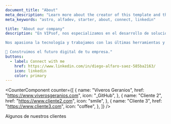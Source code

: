 ```yaml
---
document_title: "About"
meta_description: "Learn more about the creator of this template and the services provided."
meta_keywords: "astro, alfadev, starter, about, connect, linkedin"

title: "About our company"
description: "En VIPsof, nos especializamos en el desarrollo de soluciones de software personalizadas, diseñadas para optimizar y potenciar la eficiencia de tu negocio. Con un enfoque en la innovación, la calidad y la experiencia del usuario, creamos aplicaciones web, móviles y sistemas empresariales que se adaptan a las necesidades específicas de cada cliente.

Nos apasiona la tecnología y trabajamos con las últimas herramientas y metodologías para ofrecer productos escalables, seguros y de alto rendimiento. Ya sea que necesites un sistema de gestión, una plataforma de comercio electrónico o una solución a medida, estamos aquí para ayudarte a transformar tus ideas en realidad.

🚀 Construimos el futuro digital de tu empresa."
buttons:
  - label: Connect with me
    href: https://www.linkedin.com/in/diego-alfaro-saez-585ba2163/
    icon: linkedin
    color: primary
---
```


<CounterComponent
  counter={[
    {
      name: "Viveros Geranios",
      href: "https://www.viverosgeranios.com",
      icon: "_GitHub",
    },
    {
      name: "Cliente 2",
      href: "https://www.cliente2.com",
      icon: "smile",
    },
    {
      name: "Cliente 3",
      href: "https://www.cliente3.com",
      icon: "coffee",
    },
  ]}
/>

<p class="text-text-disabled text-sm text-center mt-4">Algunos de nuestros clientes</p>
